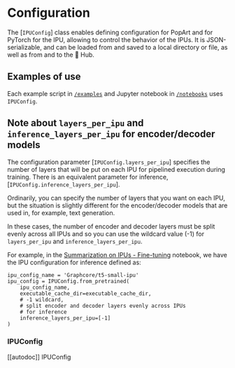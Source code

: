 <!---
Copyright 2022 The HuggingFace Team. All rights reserved.

Licensed under the Apache License, Version 2.0 (the "License");
you may not use this file except in compliance with the License.
You may obtain a copy of the License at

    http://www.apache.org/licenses/LICENSE-2.0

Unless required by applicable law or agreed to in writing, software
distributed under the License is distributed on an "AS IS" BASIS,
WITHOUT WARRANTIES OR CONDITIONS OF ANY KIND, either express or implied.
See the License for the specific language governing permissions and
limitations under the License.
-->

# Configuration

The [`IPUConfig`] class enables defining configuration for PopArt and for PyTorch for the IPU, allowing to control the behavior of the IPUs. It is JSON-serializable, and can be loaded from and saved to a local directory or file, as well as from and to the 🤗 Hub.

## Examples of use

Each example script in [`/examples`](https://github.com/huggingface/optimum-graphcore/tree/main/examples) and Jupyter notebook in [`/notebooks`](https://github.com/huggingface/optimum-graphcore/tree/main/notebooks) uses `IPUConfig`.


## Note about `layers_per_ipu` and `inference_layers_per_ipu` for encoder/decoder models

The configuration parameter [`IPUConfig.layers_per_ipu`] specifies the number of layers that will be put on each IPU for pipelined execution during training. There is an equivalent parameter for inference, [`IPUConfig.inference_layers_per_ipu`].

Ordinarily, you can specify the number of layers that you want on each IPU, but the situation is slightly different for the encoder/decoder models that are used in, for example, text generation.

In these cases, the number of encoder and decoder layers must be split evenly across all IPUs and so you can use the wildcard value (-1) for `layers_per_ipu` and `inference_layers_per_ipu`.

For example, in the [Summarization on IPUs - Fine-tuning](https://github.com/huggingface/optimum-graphcore/blob/main/notebooks/summarization.ipynb) notebook, we have the IPU configuration for inference defined as:
```
ipu_config_name = 'Graphcore/t5-small-ipu'
ipu_config = IPUConfig.from_pretrained(
    ipu_config_name,
    executable_cache_dir=executable_cache_dir,
    # -1 wildcard,
    # split encoder and decoder layers evenly across IPUs
    # for inference
    inference_layers_per_ipu=[-1]
)
```


### IPUConfig

[[autodoc]] IPUConfig
